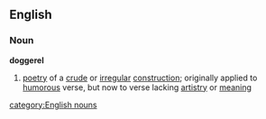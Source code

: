 ==English==
===Noun===
'''doggerel'''
# [[poetry]] of a [[crude]] or [[irregular]] [[construction]]; originally applied to [[humorous]] verse, but now to verse lacking [[artistry]] or [[meaning]]
[[category:English nouns]]